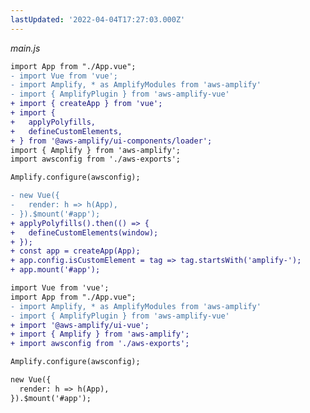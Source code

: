 ```yaml
---
lastUpdated: '2022-04-04T17:27:03.000Z'
---
```

_main.js_

<BlockSwitcher>
<Block name="Vue 3">

```diff
import App from "./App.vue";
- import Vue from 'vue';
- import Amplify, * as AmplifyModules from 'aws-amplify'
- import { AmplifyPlugin } from 'aws-amplify-vue'
+ import { createApp } from 'vue';
+ import {
+   applyPolyfills,
+   defineCustomElements,
+ } from '@aws-amplify/ui-components/loader';
import { Amplify } from 'aws-amplify';
import awsconfig from './aws-exports';

Amplify.configure(awsconfig);

- new Vue({
-   render: h => h(App),
- }).$mount('#app');
+ applyPolyfills().then(() => {
+   defineCustomElements(window);
+ });
+ const app = createApp(App);
+ app.config.isCustomElement = tag => tag.startsWith('amplify-');
+ app.mount('#app');
```

</Block>
<Block name="Vue 2">

```diff
import Vue from 'vue';
import App from "./App.vue";
- import Amplify, * as AmplifyModules from 'aws-amplify'
- import { AmplifyPlugin } from 'aws-amplify-vue'
+ import '@aws-amplify/ui-vue';
+ import { Amplify } from 'aws-amplify';
+ import awsconfig from './aws-exports';

Amplify.configure(awsconfig);

new Vue({
  render: h => h(App),
}).$mount('#app');
```

</Block>
</BlockSwitcher>
